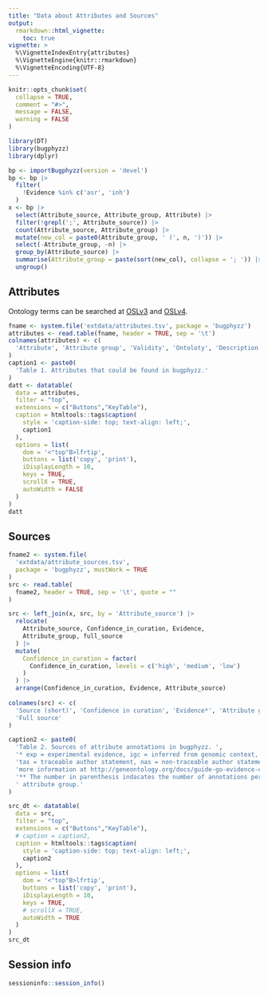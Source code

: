 ```yaml
---
title: "Data about Attributes and Sources"
output: 
  rmarkdown::html_vignette:
    toc: true
vignette: >
  %\VignetteIndexEntry{attributes}
  %\VignetteEngine{knitr::rmarkdown}
  %\VignetteEncoding{UTF-8}
---
```


```r
knitr::opts_chunk$set(
  collapse = TRUE,
  comment = "#>", 
  message = FALSE,
  warning = FALSE
)
```

```r
library(DT)
library(bugphyzz)
library(dplyr)
```

```r
bp <- importBugphyzz(version = 'devel')
bp <- bp |> 
  filter(
    !Evidence %in% c('asr', 'inh')
  )
x <- bp |> 
  select(Attribute_source, Attribute_group, Attribute) |> 
  filter(!grepl(';', Attribute_source)) |> 
  count(Attribute_source, Attribute_group) |> 
  mutate(new_col = paste0(Attribute_group, ' (', n, ')')) |> 
  select(-Attribute_group, -n) |> 
  group_by(Attribute_source) |> 
  summarise(Attribute_group = paste(sort(new_col), collapse = '; ')) |> 
  ungroup()
```

## Attributes

Ontology terms can be searched at [OSLv3](https://www.ebi.ac.uk/ols/index) and
[OSLv4](https://www.ebi.ac.uk/ols4).

```r
fname <- system.file('extdata/attributes.tsv', package = 'bugphyzz')
attributes <- read.table(fname, header = TRUE, sep = '\t')
colnames(attributes) <- c(
  'Attribute', 'Attribute group', 'Validity', 'Ontoloty', 'Description'
)
caption1 <- paste0(
  'Table 1. Attributes that could be found in bugphyzz.'
)
datt <- datatable(
  data = attributes, 
  filter = "top",
  extensions = c("Buttons","KeyTable"), 
  caption = htmltools::tags$caption(
    style = 'caption-side: top; text-align: left;',
    caption1
  ),
  options = list(
    dom = '<"top"B>lfrtip',
    buttons = list('copy', 'print'),
    iDisplayLength = 10,
    keys = TRUE,
    scrollX = TRUE,
    autoWidth = FALSE 
  )
)
datt
```

## Sources

```r
fname2 <- system.file(
  'extdata/attribute_sources.tsv', 
  package = 'bugphyzz', mustWork = TRUE
)
src <- read.table(
  fname2, header = TRUE, sep = '\t', quote = ""
)

src <- left_join(x, src, by = 'Attribute_source') |> 
  relocate(
    Attribute_source, Confidence_in_curation, Evidence,
    Attribute_group, full_source
  ) |> 
  mutate(
    Confidence_in_curation = factor(
      Confidence_in_curation, levels = c('high', 'medium', 'low')
    )
  ) |> 
  arrange(Confidence_in_curation, Evidence, Attribute_source)
  
colnames(src) <- c(
  'Source (short)', 'Confidence in curation', 'Evidence*', 'Attribute group**',
  'Full source'
)

caption2 <- paste0(
  'Table 2. Sources of attribute annotations in bugphyzz. ',
  '* exp = experimental evidence, igc = inferred from genomic context, ',
  'tas = traceable author statement, nas = non-traceable author statement; ',
  'more information at http://geneontology.org/docs/guide-go-evidence-codes/. ',
  '** The number in parenthesis indacates the number of annotations per',
  ' attribute group.'
)

src_dt <- datatable(
  data = src, 
  filter = "top",
  extensions = c("Buttons","KeyTable"), 
  # caption = caption2,
  caption = htmltools::tags$caption(
    style = 'caption-side: top; text-align: left;',
    caption2
  ),
  options = list(
    dom = '<"top"B>lfrtip',
    buttons = list('copy', 'print'),
    iDisplayLength = 10,
    keys = TRUE,
    # scrollX = TRUE,
    autoWidth = TRUE
  )
)
src_dt
```

## Session info

```r
sessioninfo::session_info()
```


